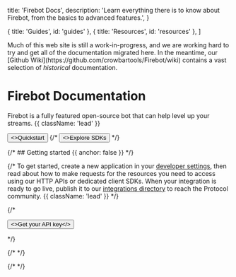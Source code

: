
  title: 'Firebot Docs',
  description:
    'Learn everything there is to know about Firebot, from the basics to advanced features.',
}

  { title: 'Guides', id: 'guides' },
  { title: 'Resources', id: 'resources' },
]

<HeroPattern />

<Note type="warning">
  Much of this web site is still a work-in-progress, and we are working hard to try and get all of the documentation migrated here. In the meantime, our [Github Wiki](https://github.com/crowbartools/Firebot/wiki) contains a vast selection of <i>historical</i> documentation.
</Note>

# Firebot Documentation

Firebot is a fully featured open-source bot that can help level up your streams. {{ className: 'lead' }}

<div className="not-prose mb-16 mt-6 flex gap-3">
  <Button href="/quickstart" arrow="right">
    <>Quickstart</>
  </Button>
  {/* <Button href="/sdks" variant="outline">
    <>Explore SDKs</>
  </Button> */}
</div>

{/* ## Getting started {{ anchor: false }} */}

{/* To get started, create a new application in your [developer settings](#), then read about how to make requests for the resources you need to access using our HTTP APIs or dedicated client SDKs. When your integration is ready to go live, publish it to our [integrations directory](#) to reach the Protocol community. {{ className: 'lead' }} */}

{/* <div className="not-prose">
  <Button href="/sdks" variant="text" arrow="right">
    <>Get your API key</>
  </Button>
</div> */}

{/* <Guides /> */}

{/* <Resources /> */}

